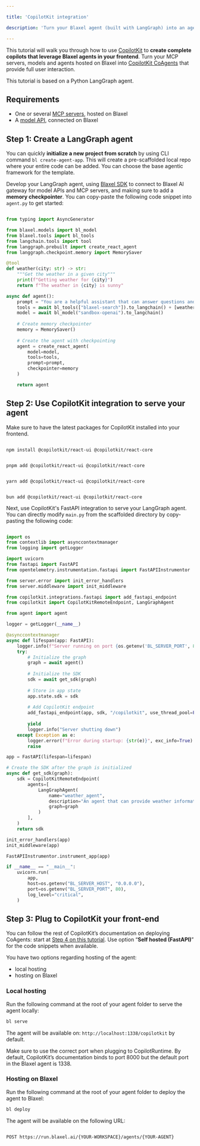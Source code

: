 ```yaml
---

title: 'CopilotKit integration'

description: 'Turn your Blaxel agent (built with LangGraph) into an agent-native application in 10 minutes.'

---
```


This tutorial will walk you through how to use [CopilotKit](https://www.copilotkit.ai/) to **create complete copilots that leverage Blaxel agents in your frontend**. Turn your MCP servers, models and agents hosted on Blaxel into [CopilotKit CoAgents](https://docs.copilotkit.ai/coagents) that provide full user interaction.

<Tip>This tutorial is based on a Python LangGraph agent.</Tip>

## Requirements

- One or several [MCP servers](../../Functions/Overview), hosted on Blaxel
- A [model API](../../Models/Overview), connected on Blaxel

## Step 1: Create a LangGraph agent

You can quickly **initialize a new project from scratch** by using CLI command `bl create-agent-app`. This will create a pre-scaffolded local repo where your entire code can be added. You can choose the base agentic framework for the template.

Develop your LangGraph agent, using [Blaxel SDK](../Develop-an-agent-py) to connect to Blaxel AI gateway for model APIs and MCP servers, and making sure to add a **memory checkpointer**. You can copy-paste the following code snippet into `agent.py` to get started:

```python agent.py

from typing import AsyncGenerator

from blaxel.models import bl_model
from blaxel.tools import bl_tools
from langchain.tools import tool
from langgraph.prebuilt import create_react_agent
from langgraph.checkpoint.memory import MemorySaver

@tool
def weather(city: str) -> str:
    """Get the weather in a given city"""
    print(f"Getting weather for {city}")
    return f"The weather in {city} is sunny"

async def agent():
    prompt = "You are a helpful assistant that can answer questions and help with tasks."
    tools = await bl_tools(["blaxel-search"]).to_langchain() + [weather]
    model = await bl_model("sandbox-openai").to_langchain()
    
    # Create memory checkpointer
    memory = MemorySaver()
    
    # Create the agent with checkpointing
    agent = create_react_agent(
        model=model, 
        tools=tools, 
        prompt=prompt,
        checkpointer=memory
    )

    return agent

```

## Step 2: Use CopilotKit integration to serve your agent

Make sure to have the latest packages for CopilotKit installed into your frontend.

<CodeGroup>

```shell npm

npm install @copilotkit/react-ui @copilotkit/react-core

```

```shell pnpm

pnpm add @copilotkit/react-ui @copilotkit/react-core

```

```shell yarn

yarn add @copilotkit/react-ui @copilotkit/react-core

```

```shell bun

bun add @copilotkit/react-ui @copilotkit/react-core

```

</CodeGroup>

Next, use CopilotKit's FastAPI integration to serve your LangGraph agent. You can directly modify  `main.py` from the scaffolded directory by copy-pasting the following code:

```python main.py

import os
from contextlib import asynccontextmanager
from logging import getLogger

import uvicorn
from fastapi import FastAPI
from opentelemetry.instrumentation.fastapi import FastAPIInstrumentor 

from server.error import init_error_handlers
from server.middleware import init_middleware

from copilotkit.integrations.fastapi import add_fastapi_endpoint 
from copilotkit import CopilotKitRemoteEndpoint, LangGraphAgent

from agent import agent

logger = getLogger(__name__)

@asynccontextmanager
async def lifespan(app: FastAPI):
    logger.info(f"Server running on port {os.getenv('BL_SERVER_PORT', 80)}")
    try:
        # Initialize the graph
        graph = await agent()
        
        # Initialize the SDK
        sdk = await get_sdk(graph)
        
        # Store in app state
        app.state.sdk = sdk
        
        # Add CopilotKit endpoint
        add_fastapi_endpoint(app, sdk, "/copilotkit", use_thread_pool=False)
        
        yield
        logger.info("Server shutting down")
    except Exception as e:
        logger.error(f"Error during startup: {str(e)}", exc_info=True)
        raise

app = FastAPI(lifespan=lifespan)

# Create the SDK after the graph is initialized
async def get_sdk(graph):
    sdk = CopilotKitRemoteEndpoint(
        agents=[
            LangGraphAgent(
                name="weather_agent",
                description="An agent that can provide weather information and handle other conversational tasks",
                graph=graph
            )
        ],
    )
    return sdk

init_error_handlers(app)
init_middleware(app)

FastAPIInstrumentor.instrument_app(app)

if __name__ == "__main__":
    uvicorn.run(
        app,
        host=os.getenv("BL_SERVER_HOST", "0.0.0.0"),
        port=os.getenv("BL_SERVER_PORT", 80),
        log_level="critical",
    )

```

## Step 3: Plug to CopilotKit your front-end

You can follow the rest of CopilotKit’s documentation on deploying CoAgents: start at [Step 4 on this tutorial](https://docs.copilotkit.ai/coagents/quickstart/langgraph). Use option “**Self hosted (FastAPI)**” for the code snippets when available.

You have two options regarding hosting of the agent:

- local hosting
- hosting on Blaxel

### Local hosting

Run the following command at the root of your agent folder to serve the agent locally:

```bash
bl serve
```

The agent will be available on: `http://localhost:1338/copilotkit` by default.

<Warning>Make sure to use the correct port when plugging to CopilotRuntime. By default, CopilotKit’s documentation binds to port 8000 but the default port in the Blaxel agent is 1338.</Warning>

### Hosting on Blaxel

Run the following command at the root of your agent folder to deploy the agent to Blaxel:

```bash
bl deploy
```

The agent will be available on the following URL:

```http Query agent

POST https://run.blaxel.ai/{YOUR-WORKSPACE}/agents/{YOUR-AGENT}

```